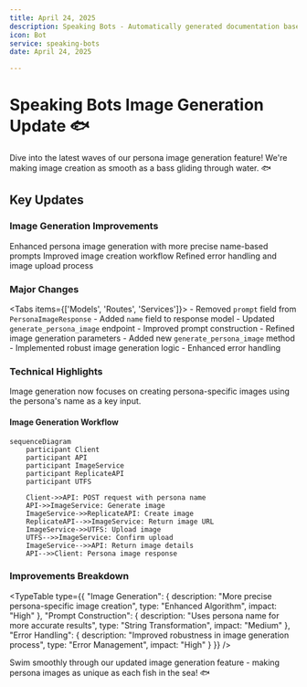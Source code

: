 ```yaml
---
title: April 24, 2025
description: Speaking Bots - Automatically generated documentation based on Git activity.
icon: Bot
service: speaking-bots
date: April 24, 2025

---
```


# Speaking Bots Image Generation Update 🐟

<Callout type="info">
  Dive into the latest waves of our persona image generation feature! We're making image creation as smooth as a bass gliding through water. 🐟
</Callout>

## Key Updates

### Image Generation Improvements

<Steps>
  <Step>Enhanced persona image generation with more precise name-based prompts</Step>
  <Step>Improved image creation workflow</Step>
  <Step>Refined error handling and image upload process</Step>
</Steps>

### Major Changes

<Tabs items={['Models', 'Routes', 'Services']}>
  <Tab value="Models">
    - Removed `prompt` field from `PersonaImageResponse`
    - Added `name` field to response model
  </Tab>
  <Tab value="Routes">
    - Updated `generate_persona_image` endpoint
    - Improved prompt construction
    - Refined image generation parameters
  </Tab>
  <Tab value="Services">
    - Added new `generate_persona_image` method
    - Implemented robust image generation logic
    - Enhanced error handling
  </Tab>
</Tabs>

### Technical Highlights

<Callout type="warn">
  Image generation now focuses on creating persona-specific images using the persona's name as a key input.
</Callout>

#### Image Generation Workflow

```mermaid
sequenceDiagram
    participant Client
    participant API
    participant ImageService
    participant ReplicateAPI
    participant UTFS

    Client->>API: POST request with persona name
    API->>ImageService: Generate image
    ImageService->>ReplicateAPI: Create image
    ReplicateAPI-->>ImageService: Return image URL
    ImageService->>UTFS: Upload image
    UTFS-->>ImageService: Confirm upload
    ImageService-->>API: Return image details
    API-->>Client: Persona image response
```

### Improvements Breakdown

<TypeTable 
  type={{
    "Image Generation": {
      description: "More precise persona-specific image creation",
      type: "Enhanced Algorithm",
      impact: "High"
    },
    "Prompt Construction": {
      description: "Uses persona name for more accurate results",
      type: "String Transformation",
      impact: "Medium"
    },
    "Error Handling": {
      description: "Improved robustness in image generation process",
      type: "Error Management",
      impact: "High"
    }
  }}
/>

<Callout type="info">
  Swim smoothly through our updated image generation feature - making persona images as unique as each fish in the sea! 🐟
</Callout>